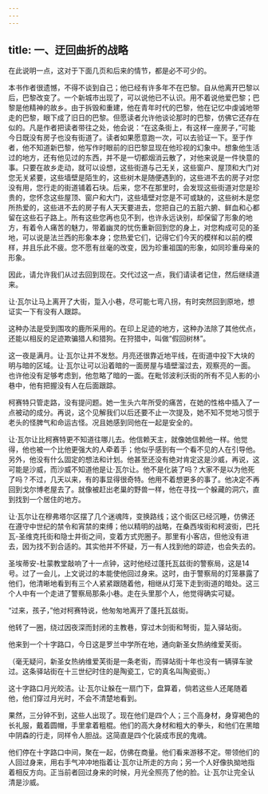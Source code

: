 ```yaml
---
---
---
```

title: 一、迂回曲折的战略
---




在此说明一点，这对于下面几页和后来的情节，都是必不可少的。

本书作者很遗憾，不得不谈到自己；他已经有许多年不在巴黎。自从他离开巴黎以后，巴黎改变了。一个新城市出现了，可以说他已不认识。用不着说他爱巴黎；巴黎是他精神的故乡。由于拆毁和重建，他在青年时代的巴黎，他在记忆中虔诚地带走的巴黎，眼下成了旧日的巴黎。但愿读者允许他谈论那时的巴黎，仿佛它还存在似的。凡是作者把读者带往之处，他会说：“在这条街上，有这样一座房子，”可能今日既没有房子也没有街道了。读者如果愿意跑一次，可以去验证一下。至于作者，他不知道新巴黎，他写作时眼前的旧巴黎显现在他珍视的幻象中。想象他生活过的地方，还有他见过的东西，并不是一切都烟消云散了，对他来说是一件快意的事。只要在故乡走动，就可以设想，这些街道与己无关，这些窗户、屋顶和大门对您无关紧要，这些墙壁是陌生的，这些树木是随便遇到的，这些进不去的房子对您没有用，您行走的街道铺着石块。后来，您不在那里时，会发现这些街道对您是珍贵的，您怀念这些屋顶、窗户和大门，这些墙壁对您是不可或缺的，这些树木是您所热爱的，这些进不去的房子有人天天要进去，您把自己的五脏六腑、鲜血和心都留在这些石子路上。所有这些您再也见不到，也许永远诀别，却保留了形象的地方，有着令人痛苦的魅力，带着幽灵的忧伤重新回到您的身上，对您构成可见的圣地，可以说是法兰西的形象本身；您热爱它们，记得它们今天的模样和以前的模样，并且乐此不疲。您不愿有丝毫的改变，因为珍重祖国的形象，如同珍重母亲的形象。

因此，请允许我们从过去回到现在。交代过这一点，我们请读者记住，然后继续道来。

让·瓦尔让马上离开了大街，踅入小巷，尽可能七弯八拐，有时突然回到原地，想证实一下有没有人跟踪。

这种办法是受到围攻的鹿所采用的。在印上足迹的地方，这种办法除了其他优点，还能以相反的足迹欺骗猎人和猎狗。在狩猎中，叫做“假回树林”。

这一夜是满月。让·瓦尔让并不发愁。月亮还很靠近地平线，在街道中投下大块的明与暗的区域。让·瓦尔让可以沿着暗的一面房屋与墙壁溜过去，观察亮的一面。也许他没有足够考虑到，他忽略了暗的一面。在毗邻波利沃街的所有不见人影的小巷中，他有把握没有人在后面跟踪。

柯赛特只管走路，没有提问题。她一生头六年所受的痛苦，在她的性格中插入了一点被动的成分。再说，这个见解我们以后还要不止一次提及，她不知不觉地习惯于老头的怪脾气和命运古怪。况且她感到同他在一起是安全的。

让·瓦尔让比柯赛特更不知道往哪儿去。他信赖天主，就像她信赖他一样。他觉得，他也被一个比他更强大的人牵着手；他似乎感到有一个看不见的人在引导他。另外，他没有什么固定的想法和计划。他甚至还没有绝对肯定这是沙威，再说，这可能是沙威，而沙威不知道他是让·瓦尔让。他不是化装了吗？大家不是以为他死了吗？不过，几天以来，有的事显得很奇特。他用不着想更多的事了。他决定不再回到戈尔博老屋去了。就像被赶出老巢的野兽一样，他在寻找一个躲藏的洞穴，直到找到一个居住的地方。

让·瓦尔让在穆弗塔尔区摆了几个迷魂阵，变换路线；这个街区已经沉睡，仿佛还在遵守中世纪的禁令和宵禁的束缚；他以精明的战略，在桑西埃街和柯波街，巴托瓦-圣维克托街和隐士井街之间，变着方式兜圈子。那里有小客店，但他没有进去，因为找不到合适的。其实他并不怀疑，万一有人找到他的踪迹，也会失去的。

圣埃蒂安-杜蒙教堂敲响了十一点钟，这时他经过蓬托瓦兹街的警察局，这是14号。过了一会儿，上文说过的本能使他回过身来。这时，由于警察局的灯笼暴露了他们，他清晰地看到有三个人紧紧跟随着他，相继从灯笼下走到街道的暗处。这三个人中有一个走进了警察局那条小巷。走在头里那个人，他觉得确实可疑。

“过来，孩子，”他对柯赛特说，他匆匆地离开了蓬托瓦兹街。

他转了一圈，绕过因夜深而封闭的主教巷，穿过木剑街和弩街，踅入驿站街。

他来到一个十字路口，今日这是罗兰中学所在地，通向新圣女热纳维爱芙街。

（毫无疑问，新圣女热纳维爱芙街是一条老街，而驿站街十年也没有一辆驿车驶过。这条驿站街在十三世纪时住的是陶瓷工，它的真名叫陶瓷街。）

这十字路口月光皎洁。让·瓦尔让躲在一扇门下，盘算着，倘若这些人还尾随着他，他们穿过月光时，不会不清楚地看到。

果然，三分钟不到，这些人出现了。现在他们是四个人；三个高身材，身穿褐色的长礼服，戴着圆帽，手里拿着粗棍。他们的高大身材和粗大的拳头，和他们在黑暗中阴森的行走，同样令人胆战。这简直是四个化装成市民的鬼魂。

他们停在十字路口中间，聚在一起，仿佛在商量。他们看来游移不定。带领他们的人回过身来，用右手气冲冲地指着让·瓦尔让所走的方向；另一个人好像执拗地指着相反方向。正当前者回过身来的时候，月光全照亮了他的脸。让·瓦尔让完全认清是沙威。